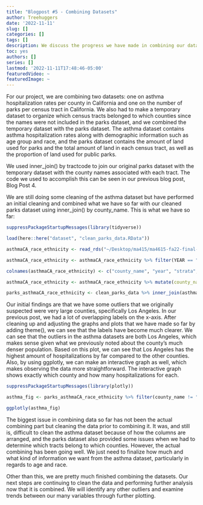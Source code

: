 ```yaml
---
title: "Blogpost #5 - Combining Datasets"
author: Treehuggers
date: '2022-11-11'
slug: []
categories: []
tags: []
description: We discuss the progress we have made in combining our datasets so far, as well as our observations as a result of combining them.
toc: yes
authors: []
series: []
lastmod: '2022-11-11T17:48:46-05:00'
featuredVideo: ~
featuredImage: ~
---
```


For our project, we are combining two datasets: one on asthma hospitalization rates per county in California and one on the number of parks per census tract in California. We also had to make a temporary dataset to organize which census tracts belonged to which counties since the names were not included in the parks dataset, and we combined the temporary dataset with the parks dataset. The asthma dataset contains asthma hospitalization rates along with demographic information such as age group and race, and the parks dataset contains the amount of land used for parks and the total amount of land in each census tract, as well as the proportion of land used for public parks.

We used inner_join() by tractcode to join our original parks dataset with the temporary dataset with the county names associated with each tract. The code we used to accomplish this can be seen in our previous blog post, Blog Post 4.

We are still doing some cleaning of the asthma dataset but have performed an initial cleaning and combined what we have so far with our cleaned parks dataset using inner_join() by county_name. This is what we have so far:

```r
suppressPackageStartupMessages(library(tidyverse))

load(here::here("dataset", "clean_parks_data.RData"))

asthmaCA_race_ethnicity <- read_rds("~/Desktop/ma415/ma4615-fa22-final-project-treehuggers/dataset/asthmaCA_race_ethnicity.RData")

asthmaCA_race_ethnicity <- asthmaCA_race_ethnicity %>% filter(YEAR == "2018")

colnames(asthmaCA_race_ethnicity) <- c("county_name", "year", "strata", "race_ethnicity", "age_group", "number_hospitalizations", "age_adjusted_hospitalization_rate")

asthmaCA_race_ethnicity <- asthmaCA_race_ethnicity %>% mutate(county_name = str_to_upper(county_name))

parks_asthmaCA_race_ethnicity <- clean_parks_data %>% inner_join(asthmaCA_race_ethnicity, by = "county_name")
```

Our initial findings are that we have some outliers that we originally suspected were very large counties, specifically Los Angeles. In our previous post, we had a lot of overlapping labels on the x-axis. After cleaning up and adjusting the graphs and plots that we have made so far by adding theme(), we can see that the labels have become much clearer. We can see that the outliers in the asthma datasets are both Los Angeles, which makes sense given what we previously noted about the county’s much denser population. Based on this plot, we can see that Los Angeles has the highest amount of hospitalizations by far compared to the other counties. Also, by using ggplotly, we can make an interactive graph as well, which makes observing the data more straightforward. The interactive graph shows exactly which county and how many hospitalizations for each.

```r
suppressPackageStartupMessages(library(plotly))

asthma_fig <- parks_asthmaCA_race_ethnicity %>% filter(county_name != "CALIFORNIA", strata == "Total population", !is.na(number_hospitalizations)) %>% ggplot(aes(x = county_name, y = number_hospitalizations)) + geom_jitter() + theme(axis.text.x = element_text(angle = 90, vjust = 0.5, hjust=1)) + labs(x = "County Name", y = "Number of Hospitalizations", title = "Total Number of Asthma Hospitalizations for California Counties in 2018") 

ggplotly(asthma_fig)
```

The biggest issue in combining data so far has not been the actual combining part but cleaning the data prior to combining it. It was, and still is, difficult to clean the asthma dataset because of how the columns are arranged, and the parks dataset also provided some issues when we had to determine which tracts belong to which counties. However, the actual combining has been going well. We just need to finalize how much and what kind of information we want from the asthma dataset, particularly in regards to age and race.

Other than this, we are pretty much finished combining the datasets. Our next steps are continuing to clean the data and performing further analysis now that it is combined. We will identify any other outliers and examine trends between our many variables through further plotting.
